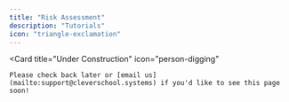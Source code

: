 ```yaml
---
title: "Risk Assessment"
description: "Tutorials"
icon: "triangle-exclamation"
---
```


<Card
    title="Under Construction"
    icon="person-digging"
>
    Please check back later or [email us](mailto:support@cleverschool.systems) if you'd like to see this page soon!
</Card>
